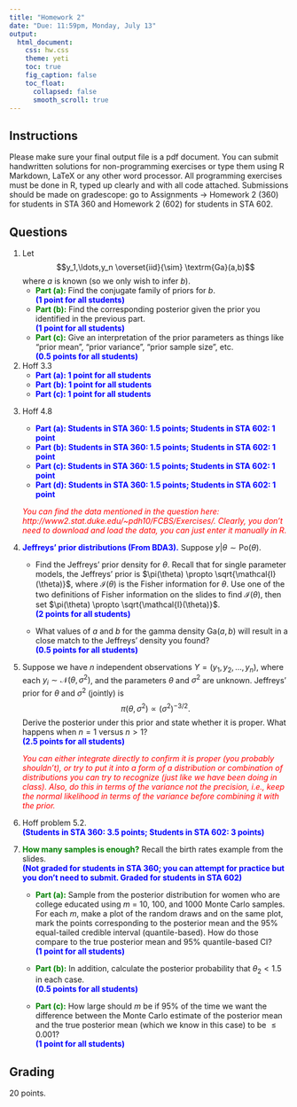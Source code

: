 ```yaml
---
title: "Homework 2"
date: "Due: 11:59pm, Monday, July 13"
output: 
  html_document: 
    css: hw.css
    theme: yeti
    toc: true
    fig_caption: false
    toc_float:
      collapsed: false
      smooth_scroll: true
---
```


## Instructions

Please make sure your final output file is a pdf document. You can submit handwritten solutions for non-programming exercises or type them using R Markdown, LaTeX or any other word processor. All programming exercises must be done in R, typed up clearly and with all code attached. Submissions should be made on gradescope: go to Assignments $\rightarrow$ Homework 2 (360) for students in STA 360 and Homework 2 (602) for students in STA 602.

## Questions

1. Let $$y_1,\ldots,y_n \overset{iid}{\sim} \textrm{Ga}(a,b)$$ where _a_ is known (so we only wish to infer _b_).
    + <font color="green">**Part (a):**</font> Find the conjugate family of priors for _b_.  
    <font color="blue">**(1 point for all students)**</font>
    + <font color="green">**Part (b):**</font> Find the corresponding posterior given the prior you identified in the previous part.  
    <font color="blue">**(1 point for all students)**</font>
    + <font color="green">**Part (c):**</font> Give an interpretation of the prior parameters as things like "prior mean", "prior variance", "prior sample size", etc.  
    <font color="blue">**(0.5 points for all students)**</font>

2. Hoff 3.3
    + <font color="blue">**Part (a): 1 point for all students**</font>
    + <font color="blue">**Part (b): 1 point for all students**</font>
    + <font color="blue">**Part (c): 1 point for all students**</font>

<!-- 4. Hoff 4.1 -->

<!-- 3. Hoff 4.3 -->

3. Hoff 4.8
    + <font color="blue">**Part (a): Students in STA 360: 1.5 points; Students in STA 602: 1 point**</font>
    + <font color="blue">**Part (b): Students in STA 360: 1.5 points; Students in STA 602: 1 point**</font>
    + <font color="blue">**Part (c): Students in STA 360: 1.5 points; Students in STA 602: 1 point**</font>
    + <font color="blue">**Part (d): Students in STA 360: 1.5 points; Students in STA 602: 1 point**</font>

    <font color="red">*You can find the data mentioned in the question here: http://www2.stat.duke.edu/~pdh10/FCBS/Exercises/. Clearly, you don't need to download and load the data, you can just enter it manually in R.* </font>
    
4. <font color="blue">**Jeffreys' prior distributions (From BDA3).**</font> Suppose $y|\theta \sim \textrm{Po}(\theta)$.
    + Find the Jeffreys' prior density for $\theta$. Recall that for single parameter models, the Jeffreys' prior is $\pi(\theta) \propto \sqrt{\mathcal{I}(\theta)}$, where $\mathcal{I}(\theta)$ is the Fisher information for $\theta$. Use one of the two definitions of Fisher information on the slides to find $\mathcal{I}(\theta)$, then set $\pi(\theta) \propto \sqrt{\mathcal{I}(\theta)}$.  
    <font color="blue">**(2 points for all students)**</font>

    + What values of $a$ and $b$ for the gamma density $\textrm{Ga}(a,b)$ will result in a close match to the Jeffreys' density you found?  
    <font color="blue">**(0.5 points for all students)**</font>
5. Suppose we have $n$ independent observations $Y = (y_1,y_2,\ldots,y_n)$, where each $y_i \sim \mathcal{N}(\theta, \sigma^2)$, and the parameters $\theta$ and $\sigma^2$ are unknown. Jeffreys' prior for $\theta$ and $\sigma^2$ (jointly) is $$\pi(\theta,\sigma^2) \propto (\sigma^2)^{-3/2}.$$ Derive the posterior under this prior and state whether it is proper. What happens when $n=1$ versus $n>1$?  
<font color="blue">**(2.5 points for all students)**</font>
    
    <font color="red">*You can either integrate directly to confirm it is proper (you probably shouldn't), or try to put it into a form of a distribution or combination of distributions you can try to recognize (just like we have been doing in class). Also, do this in terms of the variance not the precision, i.e., keep the normal likelihood in terms of the variance before combining it with the prior.* </font>
    
6. Hoff problem 5.2.  
<font color="blue">**(Students in STA 360: 3.5 points; Students in STA 602: 3 points)**</font>

7. <font color="green">**How many samples is enough?**</font> Recall the birth rates example from the slides.  
<font color="blue">**(Not graded for students in STA 360; you can attempt for practice but you don't need to submit. Graded for students in STA 602)**</font>
    + <font color="green">**Part (a):**</font> Sample from the posterior distribution for women who are college educated using $m$ = 10, 100, and 1000 Monte Carlo samples. For each $m$, make a plot of the random draws and on the same plot, mark the points corresponding to the posterior mean and the 95% equal-tailed credible interval (quantile-based). How do those compare to the true posterior mean and 95% quantile-based CI?  
    <font color="blue">**(1 point for all students)**</font>
    
    +  <font color="green">**Part (b):**</font> In addition, calculate the posterior probability that $\theta_2 < 1.5$ in each case.  
    <font color="blue">**(0.5 points for all students)**</font>
    
    + <font color="green">**Part (c):**</font> How large should $m$ be if $95\%$ of the time we want the difference between the Monte Carlo estimate of the posterior mean and the true posterior mean (which we know in this case) to be $\leq 0.001$?  
    <font color="blue">**(1 point for all students)**</font>


## Grading

20 points.
  